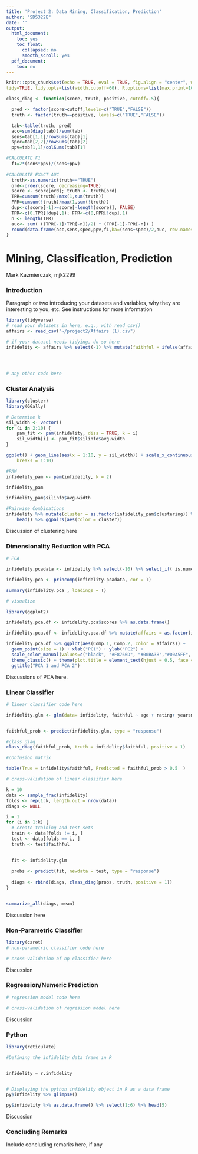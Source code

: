 ```yaml
---
title: 'Project 2: Data Mining, Classification, Prediction'
author: "SDS322E"
date: ''
output:
  html_document:
    toc: yes
    toc_float:
      collapsed: no
      smooth_scroll: yes
  pdf_document:
    toc: no
---
```


```r
knitr::opts_chunk$set(echo = TRUE, eval = TRUE, fig.align = "center", warning = F, message = F,
tidy=TRUE, tidy.opts=list(width.cutoff=60), R.options=list(max.print=100))

class_diag <- function(score, truth, positive, cutoff=.5){

  pred <- factor(score>cutoff,levels=c("TRUE","FALSE"))
  truth <- factor(truth==positive, levels=c("TRUE","FALSE"))

  tab<-table(truth, pred)
  acc=sum(diag(tab))/sum(tab)
  sens=tab[1,1]/rowSums(tab)[1]
  spec=tab[2,2]/rowSums(tab)[2]
  ppv=tab[1,1]/colSums(tab)[1]

#CALCULATE F1
  f1=2*(sens*ppv)/(sens+ppv)
  
#CALCULATE EXACT AUC
  truth<-as.numeric(truth=="TRUE")
  ord<-order(score, decreasing=TRUE)
  score <- score[ord]; truth <- truth[ord]
  TPR=cumsum(truth)/max(1,sum(truth))
  FPR=cumsum(!truth)/max(1,sum(!truth))
  dup<-c(score[-1]>=score[-length(score)], FALSE)
  TPR<-c(0,TPR[!dup],1); FPR<-c(0,FPR[!dup],1)
  n <- length(TPR)
  auc<- sum( ((TPR[-1]+TPR[-n])/2) * (FPR[-1]-FPR[-n]) )
  round(data.frame(acc,sens,spec,ppv,f1,ba=(sens+spec)/2,auc, row.names = "Metrics"),4)
}
```

# Mining, Classification, Prediction

Mark Kazmierczak, mjk2299

### Introduction 

Paragraph or two introducing your datasets and variables, why they are interesting to you, etc. See instructions for more information

```R
library(tidyverse)
# read your datasets in here, e.g., with read_csv()
affairs <- read_csv("~/project2/Affairs (1).csv")

# if your dataset needs tidying, do so here
infidelity <- affairs %>% select(-1) %>% mutate(faithful = ifelse(affairs > 0 , 0, 1))




# any other code here
```

### Cluster Analysis

```R
library(cluster)
library(GGally)

# Determine k
sil_width <- vector()
for (i in 2:10) {
    pam_fit <- pam(infidelity, diss = TRUE, k = i)
    sil_width[i] <- pam_fit$silinfo$avg.width
}

ggplot() + geom_line(aes(x = 1:10, y = sil_width)) + scale_x_continuous(name = "k", 
    breaks = 1:10)

#PAM
infidelity_pam <- pam(infidelity, k = 2)

infidelity_pam

infidelity_pam$silinfo$avg.width

#Pairwise Combinations
infidelity %>% mutate(cluster = as.factor(infidelity_pam$clustering)) %>% 
    head() %>% ggpairs(aes(color = cluster))

```

Discussion of clustering here
    
    
### Dimensionality Reduction with PCA

```R
# PCA

infidelity.pcadata <- infidelity %>% select(-10) %>% select_if( is.numeric)

infidelity.pca <- princomp(infidelity.pcadata, cor = T)

summary(infidelity.pca , loadings = T)

# visualize

library(ggplot2)

infidelity.pca.df <- infidelity.pca$scores %>% as.data.frame()

infidelity.pca.df <- infidelity.pca.df %>% mutate(affairs = as.factor(infidelity.pcadata$affairs))

infidelity.pca.df %>% ggplot(aes(Comp.1, Comp.2, color = affairs)) + 
  geom_point(size = 1) + xlab("PC1") + ylab("PC2") +
  scale_color_manual(values=c("black", "#F8766D", "#00BA38","#00A5FF", "#E76BF3", "Red" )) +
  theme_classic() + theme(plot.title = element_text(hjust = 0.5, face = "bold")) +
  ggtitle("PCA 1 and PCA 2") 
```

Discussions of PCA here. 

###  Linear Classifier

```R
# linear classifier code here

infidelity.glm <- glm(data= infidelity, faithful ~ age + rating+ yearsmarried + religiousness + education , family = "binomial")


faithful_prob <- predict(infidelity.glm, type = "response")

#class diag
class_diag(faithful_prob, truth = infidelity$faithful, positive = 1)

#confusion matrix

table(True = infidelity$faithful, Predicted = faithful_prob > 0.5  )

```

```R
# cross-validation of linear classifier here

k = 10
data <- sample_frac(infidelity)  
folds <- rep(1:k, length.out = nrow(data)) 
diags <- NULL

i = 1
for (i in 1:k) {
  # create training and test sets
  train <- data[folds != i, ]
  test <- data[folds == i, ]
  truth <- test$faithful
  

  fit <- infidelity.glm
  
  probs <- predict(fit, newdata = test, type = "response")
  
  diags <- rbind(diags, class_diag(probs, truth, positive = 1))
}


summarize_all(diags, mean)


```

Discussion here

### Non-Parametric Classifier

```R
library(caret)
# non-parametric classifier code here
```

```R
# cross-validation of np classifier here
```

Discussion


### Regression/Numeric Prediction

```R
# regression model code here
```

```R
# cross-validation of regression model here
```

Discussion

### Python 

```R
library(reticulate) 

```

```python

#Defining the infidelity data frame in R


infidelity = r.infidelity



```

```r
# Displaying the python infidelity object in R as a data frame
py$infidelity %>% glimpse()

py$infidelity %>% as.data.frame() %>% select(1:6) %>% head(5)
```

Discussion

### Concluding Remarks

Include concluding remarks here, if any





